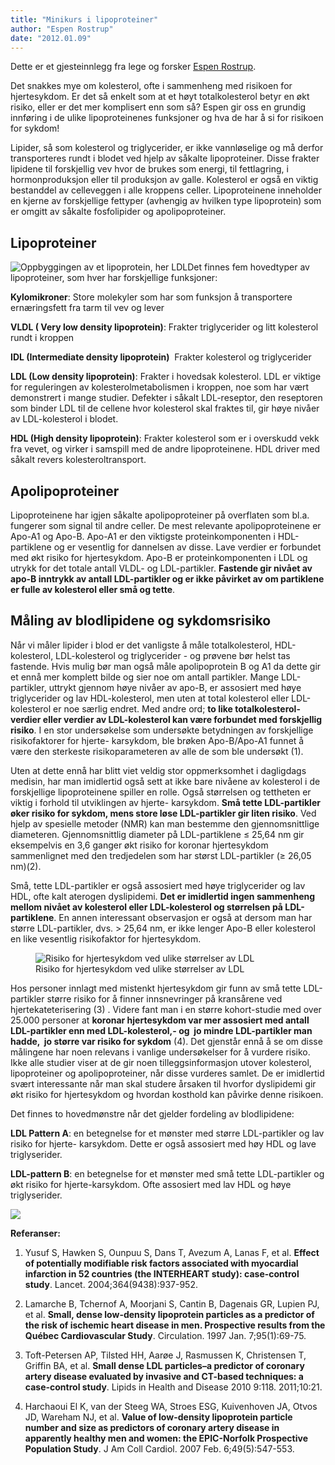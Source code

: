 ```yaml
---
title: "Minikurs i lipoproteiner"
author: "Espen Rostrup"
date: "2012.01.09"
---
```


Dette er et gjesteinnlegg fra lege og forsker [Espen Rostrup](http://espenrostrup.com).

Det snakkes mye om kolesterol, ofte i sammenheng med risikoen for hjertesykdom. Er det så enkelt som at et høyt totalkolesterol betyr en økt risiko, eller er det mer komplisert enn som så? Espen gir oss en grundig innføring i de ulike lipoproteinenes funksjoner og hva de har å si for risikoen for sykdom!

Lipider, så som kolesterol og triglycerider, er ikke vannløselige og må derfor transporteres rundt i blodet ved hjelp av såkalte lipoproteiner. Disse frakter lipidene til forskjellig vev hvor de brukes som energi, til fettlagring, i hormonproduksjon eller til produksjon av galle. Kolesterol er også en viktig bestanddel av celleveggen i alle kroppens celler. Lipoproteinene inneholder en kjerne av forskjellige fettyper (avhengig av hvilken type lipoprotein) som er omgitt av såkalte fosfolipider og apolipoproteiner.

## Lipoproteiner

![Oppbyggingen av et lipoprotein, her LDL](images/clipboard-931366752.png)Det finnes fem hovedtyper av lipoproteiner, som hver har forskjellige funksjoner:

**Kylomikroner**: Store molekyler som har som funksjon å transportere ernæringsfett fra tarm til vev og lever

**VLDL ( Very low density lipoprotein)**: Frakter triglycerider og litt kolesterol rundt i kroppen

**IDL (Intermediate density lipoprotein)**  Frakter kolesterol og triglycerider

**LDL (Low density lipoprotein)**: Frakter i hovedsak kolesterol. LDL er viktige for reguleringen av kolesterolmetabolismen i kroppen, noe som har vært demonstrert i mange studier. Defekter i såkalt LDL-reseptor, den reseptoren som binder LDL til de cellene hvor kolesterol skal fraktes til, gir høye nivåer av LDL-kolesterol i blodet.

**HDL (High density lipoprotein)**: Frakter kolesterol som er i overskudd vekk fra vevet, og virker i samspill med de andre lipoproteinene. HDL driver med såkalt revers kolesteroltransport.

## Apolipoproteiner

Lipoproteinene har igjen såkalte apolipoproteiner på overflaten som bl.a. fungerer som signal til andre celler. De mest relevante apolipoproteinene er Apo-A1 og Apo-B. 
Apo-A1 er den viktigste proteinkomponenten i HDL-partiklene og er vesentlig for dannelsen av disse. Lave verdier er forbundet med økt risiko for hjertesykdom.
 Apo-B er proteinkomponenten i LDL og utrykk for det totale antall VLDL- og LDL-partikler. **Fastende gir nivået av apo-B inntrykk av antall LDL-partikler og er ikke påvirket av om partiklene er fulle av kolesterol eller små og tette**.

## Måling av blodlipidene og sykdomsrisiko

Når vi måler lipider i blod er det vanligste å måle totalkolesterol, HDL-kolesterol, LDL-kolesterol og triglycerider - og prøvene bør helst tas fastende. Hvis mulig bør man også måle apolipoprotein B og A1 da dette gir et ennå mer komplett bilde og sier noe om antall partikler. Mange LDL-partikler, uttrykt gjennom høye nivåer av apo-B, er assosiert med høye triglycerider og lav HDL-kolesterol, men uten at total kolesterol eller LDL-kolesterol er noe særlig endret. Med andre ord; **to like totalkolesterol-verdier eller verdier av LDL-kolesterol kan være forbundet med forskjellig risiko**. I en stor undersøkelse som undersøkte betydningen av forskjellige risikofaktorer for hjerte- karsykdom, ble brøken Apo-B/Apo-A1 funnet å være den sterkeste risikoparameteren av alle de som ble undersøkt (1).

Uten at dette ennå har blitt viet veldig stor oppmerksomhet i dagligdags medisin, har man imidlertid også sett at ikke bare nivåene av kolesterol i de forskjellige lipoproteinene spiller en rolle. Også størrelsen og tettheten er viktig i forhold til utviklingen av hjerte- karsykdom. **Små tette LDL-partikler øker risiko for sykdom, mens store løse LDL-partikler gir liten risiko**. Ved hjelp av spesielle metoder (NMR) kan man bestemme den gjennomsnittlige diameteren. Gjennomsnittlig diameter på LDL-partiklene ≤ 25,64 nm gir eksempelvis en 3,6 ganger økt risiko for koronar hjertesykdom sammenlignet med den tredjedelen som har størst LDL-partikler (≥ 26,05 nm)(2).

Små, tette LDL-partikler er også assosiert med høye triglycerider og lav HDL, ofte kalt aterogen dyslipidemi. **Det er imidlertid ingen sammenheng mellom nivået av kolesterol eller LDL-kolesterol og størrelsen på LDL-partiklene**. En annen interessant observasjon er også at dersom man har større LDL-partikler, dvs. \> 25,64 nm, er ikke lenger Apo-B eller kolesterol en like vesentlig risikofaktor for hjertesykdom.

![Risiko for hjertesykdom ved ulike størrelser av LDL](images/clipboard-2435128836.png)

Hos personer innlagt med mistenkt hjertesykdom gir funn av små tette LDL-partikler større risiko for å finner innsnevringer på kransårene ved hjertekateterisering (3) . Videre fant man i en større kohort-studie med over 25.000 personer at **koronar hjertesykdom var mer assosiert med antall LDL-partikler enn med LDL-kolesterol,- og  jo mindre LDL-partikler man hadde,  jo større var risiko for sykdom** (4). Det gjenstår ennå å se om disse målingene har noen relevans i vanlige undersøkelser for å vurdere risiko. Ikke alle studier viser at de gir noen tilleggsinformasjon utover kolesterol, lipoproteiner og apolipoproteiner, når disse vurderes samlet. De er imidlertid svært interessante når man skal studere årsaken til hvorfor dyslipidemi gir økt risiko for hjertesykdom og hvordan kosthold kan påvirke denne risikoen.

Det finnes to hovedmønstre når det gjelder fordeling av blodlipidene:

**LDL Pattern A**: en betegnelse for et mønster med større LDL-partikler og lav risiko for hjerte- karsykdom. Dette er også assosiert med høy HDL og lave triglyserider.

**LDL-pattern B**: en betegnelse for et mønster med små tette LDL-partikler og økt risiko for hjerte-karsykdom. Ofte assosiert med lav HDL og høye triglyserider.

![](images/clipboard-826664034.png)

**Referanser:**

1.  Yusuf S, Hawken S, Ounpuu S, Dans T, Avezum A, Lanas F, et al. **Effect of potentially modifiable risk factors associated with myocardial infarction in 52 countries (the INTERHEART study): case-control study**. Lancet. 2004;364(9438):937-952.

2.  Lamarche B, Tchernof A, Moorjani S, Cantin B, Dagenais GR, Lupien PJ, et al. **Small, dense low-density lipoprotein particles as a predictor of the risk of ischemic heart disease in men. Prospective results from the Québec Cardiovascular Study**. Circulation. 1997 Jan. 7;95(1):69-75.

3.  Toft-Petersen AP, Tilsted HH, Aarøe J, Rasmussen K, Christensen T, Griffin BA, et al. **Small dense LDL particles–a predictor of coronary artery disease evaluated by invasive and CT-based techniques: a case-control study**. Lipids in Health and Disease 2010 9:118. 2011;10:21.

4.  Harchaoui El K, van der Steeg WA, Stroes ESG, Kuivenhoven JA, Otvos JD, Wareham NJ, et al. **Value of low-density lipoprotein particle number and size as predictors of coronary artery disease in apparently healthy men and women: the EPIC-Norfolk Prospective Population Study**. J Am Coll Cardiol. 2007 Feb. 6;49(5):547-553.
